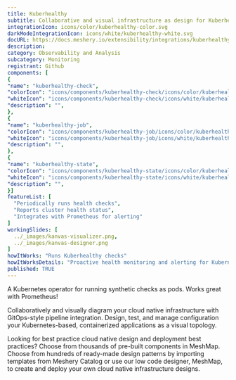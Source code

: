 ```yaml
---
title: Kuberhealthy
subtitle: Collaborative and visual infrastructure as design for Kuberhealthy
integrationIcon: icons/color/kuberhealthy-color.svg
darkModeIntegrationIcon: icons/white/kuberhealthy-white.svg
docURL: https://docs.meshery.io/extensibility/integrations/kuberhealthy
description: 
category: Observability and Analysis
subcategory: Monitoring
registrant: Github
components: [
{
"name": "kuberhealthy-check",
"colorIcon": "icons/components/kuberhealthy-check/icons/color/kuberhealthy-check-color.svg",
"whiteIcon": "icons/components/kuberhealthy-check/icons/white/kuberhealthy-check-white.svg",
"description": "",
},
{
"name": "kuberhealthy-job",
"colorIcon": "icons/components/kuberhealthy-job/icons/color/kuberhealthy-job-color.svg",
"whiteIcon": "icons/components/kuberhealthy-job/icons/white/kuberhealthy-job-white.svg",
"description": "",
},
{
"name": "kuberhealthy-state",
"colorIcon": "icons/components/kuberhealthy-state/icons/color/kuberhealthy-state-color.svg",
"whiteIcon": "icons/components/kuberhealthy-state/icons/white/kuberhealthy-state-white.svg",
"description": "",
}]
featureList: [
  "Periodically runs health checks",
  "Reports cluster health status",
  "Integrates with Prometheus for alerting"
]
workingSlides: [
  ../_images/kanvas-visualizer.png,
  ../_images/kanvas-designer.png
]
howItWorks: "Runs Kuberhealthy checks"
howItWorksDetails: "Proactive health monitoring and alerting for Kubernetes clusters"
published: TRUE
---
```

<p>
A Kubernetes operator for running synthetic checks as pods. Works great with Prometheus!
</p>
<p>
    Collaboratively and visually diagram your cloud native infrastructure with GitOps-style pipeline integration. Design, test, and manage configuration your Kubernetes-based, containerized applications as a visual topology.
</p>
<p>
    Looking for best practice cloud native design and deployment best practices? Choose from thousands of pre-built components in MeshMap. Choose from hundreds of ready-made design patterns by importing templates from Meshery Catalog or use our low code designer, MeshMap, to create and deploy your own cloud native infrastructure designs.
</p>

